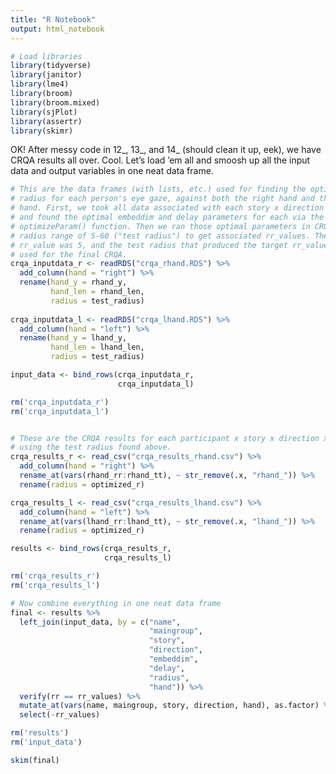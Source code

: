 ```yaml
---
title: "R Notebook"
output: html_notebook
---
```


```r
# Load libraries
library(tidyverse)
library(janitor)
library(lme4)
library(broom)
library(broom.mixed)
library(sjPlot)
library(assertr)
library(skimr)
```


OK! After messy code in 12_, 13_, and 14_ (should clean it up, eek), we have CRQA results all over. Cool. Let's load 'em all and smoosh up all the input data and output variables in one neat data frame. 

```r

# This are the data frames (with lists, etc.) used for finding the optimal
# radius for each person's eye gaze, against both the right hand and the left
# hand. First, we took all data associated with each story x direction x hand,
# and found the optimal embeddim and delay parameters for each via the
# optimizeParam() function. Then we ran those optimal parameters in CRQAs with a
# radius range of 5-60 ("test radius") to get associated rr_values. The target
# rr_value was 5, and the test radius that produced the target rr_value was then
# used for the final CRQA.
crqa_inputdata_r <- readRDS("crqa_rhand.RDS") %>%
  add_column(hand = "right") %>%
  rename(hand_y = rhand_y,
         hand_len = rhand_len,
         radius = test_radius)
  
crqa_inputdata_l <- readRDS("crqa_lhand.RDS") %>%
  add_column(hand = "left") %>%
  rename(hand_y = lhand_y,
         hand_len = lhand_len,
         radius = test_radius)

input_data <- bind_rows(crqa_inputdata_r,
                        crqa_inputdata_l)

rm('crqa_inputdata_r')
rm('crqa_inputdata_l')


# These are the CRQA results for each participant x story x direction x hand,
# using the test radius found above.
crqa_results_r <- read_csv("crqa_results_rhand.csv") %>%
  add_column(hand = "right") %>%
  rename_at(vars(rhand_rr:rhand_tt), ~ str_remove(.x, "rhand_")) %>%
  rename(radius = optimized_r)

crqa_results_l <- read_csv("crqa_results_lhand.csv") %>%
  add_column(hand = "left") %>%
  rename_at(vars(lhand_rr:lhand_tt), ~ str_remove(.x, "lhand_")) %>%
  rename(radius = optimized_r)

results <- bind_rows(crqa_results_r,
                     crqa_results_l)

rm('crqa_results_r')
rm('crqa_results_l')

# Now combine everything in one neat data frame
final <- results %>%
  left_join(input_data, by = c("name",
                               "maingroup",
                               "story",
                               "direction",
                               "embeddim",
                               "delay",
                               "radius",
                               "hand")) %>%
  verify(rr == rr_values) %>%
  mutate_at(vars(name, maingroup, story, direction, hand), as.factor) %>%
  select(-rr_values)

rm('results')
rm('input_data')

skim(final)
```



